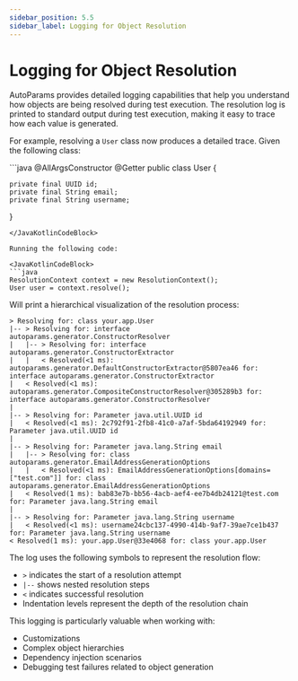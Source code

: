 ```yaml
---
sidebar_position: 5.5
sidebar_label: Logging for Object Resolution
---
```



# Logging for Object Resolution

AutoParams provides detailed logging capabilities that help you understand how objects are being resolved during test execution. The resolution log is printed to standard output during test execution, making it easy to trace how each value is generated.

For example, resolving a `User` class now produces a detailed trace. Given the following class:

<JavaKotlinCodeBlock>
```java
@AllArgsConstructor
@Getter
public class User {

    private final UUID id;
    private final String email;
    private final String username;
}
```
</JavaKotlinCodeBlock>

Running the following code:

<JavaKotlinCodeBlock>
```java
ResolutionContext context = new ResolutionContext();
User user = context.resolve();
```
</JavaKotlinCodeBlock>

Will print a hierarchical visualization of the resolution process:

```text
> Resolving for: class your.app.User
|-- > Resolving for: interface autoparams.generator.ConstructorResolver
|   |-- > Resolving for: interface autoparams.generator.ConstructorExtractor
|   |   < Resolved(<1 ms): autoparams.generator.DefaultConstructorExtractor@5807ea46 for: interface autoparams.generator.ConstructorExtractor
|   < Resolved(<1 ms): autoparams.generator.CompositeConstructorResolver@305289b3 for: interface autoparams.generator.ConstructorResolver
|
|-- > Resolving for: Parameter java.util.UUID id
|   < Resolved(<1 ms): 2c792f91-2fb8-41c0-a7af-5bda64192949 for: Parameter java.util.UUID id
|
|-- > Resolving for: Parameter java.lang.String email
|   |-- > Resolving for: class autoparams.generator.EmailAddressGenerationOptions
|   |   < Resolved(<1 ms): EmailAddressGenerationOptions[domains=["test.com"]] for: class autoparams.generator.EmailAddressGenerationOptions
|   < Resolved(1 ms): bab83e7b-bb56-4acb-aef4-ee7b4db24121@test.com for: Parameter java.lang.String email
|
|-- > Resolving for: Parameter java.lang.String username
|   < Resolved(<1 ms): username24cbc137-4990-414b-9af7-39ae7ce1b437 for: Parameter java.lang.String username
< Resolved(1 ms): your.app.User@33e4068 for: class your.app.User
```

The log uses the following symbols to represent the resolution flow:
- `>` indicates the start of a resolution attempt
- `|--` shows nested resolution steps
- `<` indicates successful resolution
- Indentation levels represent the depth of the resolution chain

This logging is particularly valuable when working with:
- Customizations
- Complex object hierarchies
- Dependency injection scenarios
- Debugging test failures related to object generation
